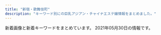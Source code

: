 ```yaml
---
title: "新宿・歌舞伎町"
description: "キーワード別にの巨乳アジアン・チャイナエステ嬢情報をまとめました。"
---
```


新着画像と新着キーワードをまとめています。
2021年05月30日の情報です。

<DmmAffiliateIns />
<KeywordTable
  shops={
    [
    {
        "img_links": [
            "http://fairy-girl.work/staff/kana.jpg",
            "http://fairy-girl.work/img/rina1.jpg",
            "http://fairy-girl.work/images/10.jpg",
            "http://fairy-girl.work/img/mari1.jpg",
            "http://fairy-girl.work/images/ac2.jpg",
            "http://fairy-girl.work/images/int1.jpg",
            "http://fairy-girl.work/images/7.jpg",
            "http://fairy-girl.work/images/sys3.jpg",
            "http://fairy-girl.work/staff/kiki.jpg",
            "http://fairy-girl.work/images/8.jpg",
            "http://fairy-girl.work/images/news.jpg",
            "http://fairy-girl.work/staff/yuyu.jpg",
            "http://fairy-girl.work/img/kiki2.jpg",
            "http://fairy-girl.work/img/rika1.jpg",
            "http://fairy-girl.work/images/sys4.jpg",
            "http://fairy-girl.work/images/staff_t.jpg",
            "http://fairy-girl.work/img/kana1.jpg",
            "http://fairy-girl.work/img/kiki1.jpg",
            "http://fairy-girl.work/images/sys5.jpg",
            "http://fairy-girl.work/img/hitomi1.jpg",
            "http://fairy-girl.work/staff/hitomi.jpg",
            "http://fairy-girl.work/images/int2.jpg",
            "http://fairy-girl.work/images/6.jpg",
            "http://fairy-girl.work/images/sys2.jpg",
            "http://fairy-girl.work/images/line.png",
            "http://fairy-girl.work/images/interior_t.jpg",
            "http://fairy-girl.work/staff/rara.jpg",
            "http://fairy-girl.work/img/yuyu1.jpg",
            "http://fairy-girl.work/images/1.jpg",
            "http://fairy-girl.work/img/eri2.jpg",
            "http://fairy-girl.work/images/2.jpg",
            "http://fairy-girl.work/img/yuki1.jpg",
            "http://fairy-girl.work/staff/eri.jpg",
            "http://fairy-girl.work/img/misa1.jpg",
            "http://fairy-girl.work/images/9.jpg",
            "http://fairy-girl.work/images/3.jpg",
            "http://fairy-girl.work/staff/misa.jpg",
            "http://fairy-girl.work/images/5.jpg",
            "http://fairy-girl.work/staff/mari.jpg",
            "http://fairy-girl.work/images/bana0404_4.png",
            "http://fairy-girl.work/images/11.jpg",
            "http://fairy-girl.work/images/12.jpg",
            "http://fairy-girl.work/images/mobile.jpg",
            "http://fairy-girl.work/staff/rika.jpg",
            "http://fairy-girl.work/images/tr.jpg",
            "http://fairy-girl.work/staff/rina.jpg",
            "http://fairy-girl.work/staff/yuki.jpg",
            "http://fairy-girl.work/img/eri1.jpg",
            "http://fairy-girl.work/images/ac1.jpg",
            "http://fairy-girl.work/img/rara1.jpg",
            "http://fairy-girl.work/images/sys1.jpg"
        ],
        "keywords": {},
        "name": "Fairy Girl",
        "station": "JR\u65b0\u5bbf\u99c5\u897f\u53e3",
        "url": "http://fairy-girl.work/"
    },
    {
        "img_links": [],
        "keywords": {},
        "url": "https://gokujo.iest.info/",
        "name": "\u65b0\u5bbf\u6975\u4e0a\u30e1\u30f3\u30ba\u30a8\u30b9\u30c6",
        "station": "JR\u65b0\u5bbf\u99c5"
    },
    {
        "img_links": [
            "http://www.yu-yu.work/images/mobile.jpg",
            "http://www.yu-yu.work/images/b1.jpg",
            "http://www.yu-yu.work/staff/yuina.jpg",
            "http://www.yu-yu.work/images/sys1.jpg",
            "http://www.yu-yu.work/img/naomi1.jpg",
            "http://www.yu-yu.work/images/head.jpg",
            "http://www.yu-yu.work/img/rin1.jpg",
            "http://www.yu-yu.work/img/haruka1.jpg",
            "http://www.yu-yu.work/images/ac1.jpg",
            "http://www.yu-yu.work/staff/nana.jpg",
            "http://www.yu-yu.work/staff/misaki.jpg",
            "http://www.yu-yu.work/img/misaki1.jpg",
            "http://www.yu-yu.work/images/line.png",
            "http://www.yu-yu.work/images/sys3.jpg",
            "http://www.yu-yu.work/images/4.jpg",
            "http://www.yu-yu.work/images/int2.png",
            "http://www.yu-yu.work/images/interior_t.jpg",
            "http://www.yu-yu.work/images/1.jpg",
            "http://www.yu-yu.work/images/staff_t.jpg",
            "http://www.yu-yu.work/staff/naomi.jpg",
            "http://www.yu-yu.work/images/2.jpg",
            "http://www.yu-yu.work/images/5.jpg",
            "http://www.yu-yu.work/images/3.jpg",
            "http://www.yu-yu.work/images/sys4.jpg",
            "http://www.yu-yu.work/images/int1.png",
            "http://www.yu-yu.work/images/sys2.jpg",
            "http://www.yu-yu.work/images/news.jpg",
            "http://www.yu-yu.work/staff/rin.jpg",
            "http://www.yu-yu.work/images/ac2.jpg",
            "http://www.yu-yu.work/images/6.jpg",
            "http://www.yu-yu.work/images/info.jpg",
            "http://www.yu-yu.work/staff/haruka.jpg",
            "http://www.yu-yu.work/images/b2.jpg",
            "http://www.yu-yu.work/img/nana1.jpg",
            "http://www.yu-yu.work/img/yuina1.jpg"
        ],
        "station": "\u897f\u6b66\u65b0\u5bbf\u99c5\u5317\u53e3",
        "keywords": {},
        "url": "http://www.yu-yu.work/",
        "name": "\u7652 \u3086\u3046"
    },
    {
        "keywords": {
            "E": 8,
            "C": 8,
            "87": 8,
            "85": 4,
            "86": 4
        },
        "station": "\u65b0\u5bbf\u4e09\u4e01\u76ee\u99c5E1\u51fa\u53e3",
        "name": "\u697d\u697d-\u30e9\u30af\u30e9\u30af-",
        "url": "http://sakura-relax.net/",
        "img_links": [
            "http://sakura-relax.net/images/cg04.jpg",
            "http://sakura-relax.net/images/qrc.png",
            "http://sakura-relax.net/images/cg03.jpg",
            "http://sakura-relax.net/link/menlog.jpg",
            "http://sakura-relax.net/images/top-img02.png",
            "http://sakura-relax.net/images/tel.png",
            "http://sakura-relax.net/images/kan.jpg",
            "http://sakura-relax.net/images/cg07.jpg",
            "http://sakura-relax.net/images/cg06.jpg",
            "http://sakura-relax.net/images/top-img01.png"
        ]
    },
    {
        "station": "JR\u65b0\u5bbf\u99c5\u6771\u53e3",
        "keywords": {},
        "url": "http://www.yuuka.info/",
        "img_links": [
            "http://www.yuuka.info/images/sys.jpg",
            "http://www.yuuka.info/images/2.jpg",
            "http://www.yuuka.info/images/news.jpg",
            "http://www.yuuka.info/img/momo1.jpg",
            "http://www.yuuka.info/images/interior_t.jpg",
            "http://www.yuuka.info/images/3.jpg",
            "http://www.yuuka.info/images/rec1.jpg",
            "http://www.yuuka.info/images/1.jpg",
            "http://www.yuuka.info/img/rina1.jpg",
            "http://www.yuuka.info/images/tel.jpg",
            "http://www.yuuka.info/images/ta.jpg",
            "http://www.yuuka.info/images/int1.jpg",
            "http://www.yuuka.info/img/sayaka1.jpg",
            "http://www.yuuka.info/images/int2.jpg",
            "http://www.yuuka.info/images/staff_t.jpg",
            "http://www.yuuka.info/images/mobile.jpg",
            "http://www.yuuka.info/images/rec2.jpg",
            "http://www.yuuka.info/images/up.png",
            "http://www.yuuka.info/images/head.jpg",
            "http://www.yuuka.info/images/4.jpg",
            "http://www.yuuka.info/img/miyu1.jpg"
        ],
        "name": "\u7652\u83ef \u3086\u3046\u304b"
    },
    {
        "name": "\u5143\u6c17\u30e2\u30ea\u30e2\u30ea",
        "url": "http://genkimorimori.este88.com/",
        "img_links": [
            "http://genkimorimori.este88.com/img/kaori1.jpg",
            "http://genkimorimori.este88.com/images/momo1.jpg",
            "http://genkimorimori.este88.com/img/momo1.jpg",
            "http://genkimorimori.este88.com/images/r04.jpg",
            "http://genkimorimori.este88.com/img/kixyoko1.jpg",
            "http://genkimorimori.este88.com/img/koyuki1.jpg",
            "http://genkimorimori.este88.com/gals/sayuri1.jpg",
            "http://genkimorimori.este88.com/images/koyuki1.jpg",
            "http://genkimorimori.este88.com/gals/risa1.jpg",
            "http://genkimorimori.este88.com/gals/nnana1.jpg",
            "http://genkimorimori.este88.com/images/r02.jpg",
            "http://genkimorimori.este88.com/images/kixyoko1.jpg",
            "http://genkimorimori.este88.com/gals/koko1.jpg",
            "http://genkimorimori.este88.com/images/kaori1.jpg",
            "http://genkimorimori.este88.com/img/mika1.jpg",
            "http://genkimorimori.este88.com/images/mika1.jpg",
            "http://genkimorimori.este88.com/images/r01.jpg",
            "http://genkimorimori.este88.com/images/ph1.jpg"
        ],
        "keywords": {},
        "station": "\u897f\u6b66\u65b0\u5bbf\u99c5\u5317\u53e3"
    },
    {
        "img_links": [
            "http://www.night.ne.jp/tokyo/gyoen/img/index_view.jpg",
            "http://www.night.ne.jp/nightnet/img/7.jpg",
            "http://www.night.ne.jp/tokyo/gyoen/img/qr_code.jpg",
            "http://www.night.ne.jp/nightnet/img/5.jpg",
            "http://www.night.ne.jp/nightnet/img/9.jpg",
            "http://www.night.ne.jp/_format/W/img/whats_view.jpg",
            "http://www.night.ne.jp/tokyo/gyoen/img/view_3.jpg",
            "http://www.night.ne.jp/_format/W/img/whats_skill.jpg",
            "http://www.night.ne.jp/tokyo/gyoen/img/index_top.jpg",
            "http://www.night.ne.jp/tokyo/gyoen/img/view_2.jpg",
            "http://www.night.ne.jp/tokyo/gyoen/img/skill_1.jpg",
            "http://www.night.ne.jp/nightnet/img/4.jpg",
            "http://www.night.ne.jp/nightnet/img/3.jpg",
            "http://www.night.ne.jp/nightnet/img/15.jpg",
            "http://www.night.ne.jp/nightnet/img/12a.jpg",
            "http://www.night.ne.jp/nightnet/img/17.jpg",
            "http://www.night.ne.jp/tokyo/gyoen/img/view_1.jpg",
            "http://www.night.ne.jp/tokyo/gyoen/img/skill_2.jpg",
            "http://www.night.ne.jp/nightnet/img/14.jpg",
            "http://www.night.ne.jp/nightnet/img/16.jpg",
            "http://www.night.ne.jp/_format/W/img/index_enter_1.jpg",
            "http://www.night.ne.jp/tokyo/gyoen/img/index_skill.jpg",
            "http://www.night.ne.jp/tokyo/gyoen/img/skill_3.jpg",
            "http://www.night.ne.jp/nightnet/img/11.jpg",
            "http://www.night.ne.jp/nightnet/img/13.jpg",
            "http://www.night.ne.jp/tokyo/gyoen/img/view_4.jpg",
            "http://www.night.ne.jp/tokyo/gyoen/img/index.jpg",
            "http://www.night.ne.jp/nightnet/img/2.jpg",
            "http://www.night.ne.jp/nightnet/img/10.jpg",
            "http://www.night.ne.jp/_format/W/img/whats_news.jpg",
            "http://www.night.ne.jp/nightnet/img/8.jpg",
            "http://www.night.ne.jp/nightnet/img/1.jpg",
            "http://www.night.ne.jp/nightnet/img/6.jpg"
        ],
        "station": "\u65b0\u5bbf\u5fa1\u82d1\u524d\u99c53\u756a\u51fa\u53e3",
        "keywords": {},
        "url": "http://www.night.ne.jp/tokyo/gyoen/",
        "name": "\u5fa1\u82d1 -\u304e\u3087\u3048\u3093-"
    },
    {
        "name": "\u30d4\u30e5\u30a2\u30ea\u30be\u30fc\u30c8II",
        "url": "http://pure-resort.tyo.cm/",
        "station": "JR\u65b0\u5bbf\u99c5\u6771\u53e3",
        "keywords": {},
        "img_links": []
    },
    {
        "keywords": {
            "85": 14,
            "87": 14,
            "D": 28,
            "E": 14,
            "86": 14
        },
        "station": "JR\u65b0\u5bbf\u99c5\u897f\u53e3",
        "url": "http://yurali.oks.bz/",
        "name": "\u6c17\u697d",
        "img_links": [
            "http://yurali.oks.bz/images/mobile.jpg",
            "http://yurali.oks.bz/images/s_new.png",
            "http://yurali.oks.bz/photos/sites/48/2020/09/2020090809340917.jpg",
            "http://yurali.oks.bz/images/s4.jpg",
            "http://yurali.oks.bz/images/s1.jpg",
            "http://yurali.oks.bz/photos/sites/48/2020/09/2020090809341490.jpg",
            "http://yurali.oks.bz/images/room4.jpg",
            "http://yurali.oks.bz/images/s3.jpg",
            "http://yurali.oks.bz/photos/sites/48/2021/03/2021033110254887.jpg",
            "http://yurali.oks.bz/images/acc3.jpg",
            "http://yurali.oks.bz/photos/sites/48/2021/03/2021033110254811.jpg",
            "http://yurali.oks.bz/images/content.jpg",
            "http://yurali.oks.bz/images/room1.jpg",
            "http://yurali.oks.bz/photos/sites/48/2020/06/2020063002493351.jpg",
            "http://yurali.oks.bz/images/acc1.jpg",
            "http://yurali.oks.bz/images/acc4.jpg",
            "http://yurali.oks.bz/photos/sites/48/2020/09/2020090809341126.jpg",
            "http://yurali.oks.bz/images/line.jpg",
            "http://yurali.oks.bz/images/room3.jpg",
            "http://yurali.oks.bz/images/top.jpg",
            "http://yurali.oks.bz/images/room2.jpg",
            "http://yurali.oks.bz/images/right.jpg",
            "http://yurali.oks.bz/images/kanban.jpg",
            "http://yurali.oks.bz/images/s2.jpg",
            "http://yurali.oks.bz/images/acc2.jpg"
        ]
    },
    {
        "keywords": {},
        "url": "http://relaxia.work/",
        "name": "\u30ea\u30e9\u30af\u30b7\u30a2\u30fc",
        "station": "JR\u65b0\u5bbf\u99c5\u6771\u53e3",
        "img_links": [
            "http://relaxia.work/images/side_tel.jpg",
            "http://relaxia.work/images/link_nav02.jpg",
            "http://relaxia.work/img/haru1.jpg",
            "http://relaxia.work/images/ico01.png",
            "http://relaxia.work/img/sizuka1.jpg",
            "http://relaxia.work/images/link_nav01.jpg",
            "http://relaxia.work/images/link_nav04.jpg",
            "http://relaxia.work/img/yuki1.jpg",
            "http://relaxia.work/images/link_nav03.jpg",
            "http://relaxia.work/images/side_mobile.jpg",
            "http://relaxia.work/images/link_nav05.jpg",
            "http://relaxia.work/images/note.jpg",
            "http://relaxia.work/images/info2.jpg",
            "http://relaxia.work/images/info1.jpg",
            "http://relaxia.work/images/side_link.jpg",
            "http://relaxia.work/images/link_nav06.jpg",
            "http://relaxia.work/images/top.png",
            "http://relaxia.work/images/sp_top.jpg",
            "http://relaxia.work/images/info3.jpg",
            "http://relaxia.work/images/top_slider01.jpg"
        ]
    },
    {
        "url": "http://hi-msg.com/koyuki/",
        "keywords": {
            "C": 8
        },
        "img_links": [
            "http://hi-msg.com/koyuki/img/p-2.jpg",
            "http://hi-msg.com/koyuki/img/english-t4.png",
            "http://hi-msg.com/koyuki/img/tit.png",
            "http://hi-msg.com/koyuki/img/card-english.png",
            "http://hi-msg.com/koyuki/img/english-t6.png",
            "http://hi-msg.com/koyuki/img/p-6.jpg",
            "http://hi-msg.com/koyuki/img/p-4.jpg",
            "http://hi-msg.com/koyuki/img/p-6-1.jpg",
            "http://hi-msg.com/koyuki/img/p-1.jpg",
            "http://hi-msg.com/koyuki/img/p-7-1.jpg",
            "http://hi-msg.com/koyuki/img/p-0.jpg",
            "http://hi-msg.com/koyuki/img/p-4-1.jpg",
            "http://hi-msg.com/koyuki/img/p-10.jpg",
            "http://hi-msg.com/koyuki/img/p-3.jpg",
            "http://hi-msg.com/koyuki/img/p-8-1.jpg",
            "http://hi-msg.com/koyuki/img/t-3.png",
            "http://hi-msg.com/koyuki/img/t-2.png",
            "http://hi-msg.com/koyuki/img/re.png",
            "http://hi-msg.com/koyuki/img/kanban4.jpg",
            "http://hi-msg.com/koyuki/img/english-t5.png",
            "http://hi-msg.com/koyuki/img/p-2-1.jpg",
            "http://hi-msg.com/koyuki/img/p-9.jpg",
            "http://hi-msg.com/koyuki/img/english-t3.png",
            "http://hi-msg.com/koyuki/img/english-t2.png",
            "http://hi-msg.com/koyuki/img/t-1.png",
            "http://hi-msg.com/koyuki/img/card.png",
            "http://hi-msg.com/koyuki/img/p-8.jpg",
            "http://hi-msg.com/koyuki/img/p-7.jpg",
            "http://hi-msg.com/koyuki/img/p-11.jpg",
            "http://hi-msg.com/koyuki/img/english-t1.png",
            "http://hi-msg.com/koyuki/img/head.png",
            "http://hi-msg.com/koyuki/img/botton.png",
            "http://hi-msg.com/koyuki/img/p-3-1.jpg",
            "http://hi-msg.com/koyuki/img/p-5.jpg",
            "http://hi-msg.com/koyuki/img/tel.png",
            "http://hi-msg.com/koyuki/img/newstback.png",
            "http://hi-msg.com/koyuki/img/kanban4s.jpg"
        ],
        "station": "JR\u65b0\u5bbf\u99c5\u6771\u53e3",
        "name": "KOYUKI"
    },
    {
        "name": "\u30b8\u30e5\u30ea\u30a2\u30f3",
        "station": "JR\u65b0\u5bbf\u99c5\u6771\u5357\u53e3",
        "keywords": {
            "86": 10,
            "84": 5,
            "95": 5,
            "F": 5,
            "D": 10
        },
        "url": "https://mens-esthe.xyz/",
        "img_links": [
            "https://mens-esthe.xyz/footer/footer-line.png",
            "https://mens-esthe.xyz/staff/kana-l1.jpg",
            "https://mens-esthe.xyz/staff/yuuka-l2.jpg",
            "https://mens-esthe.xyz/images/esthe4.jpg",
            "https://mens-esthe.xyz/staff/kana-s2.jpg",
            "https://inage-mensesthe.com/icon/twitter.png",
            "https://mens-esthe.xyz/staff/yuuka-s1.jpg",
            "https://mens-esthe.xyz/staff/moe-s1.jpg",
            "https://mens-esthe.xyz/icon/twitter.png",
            "https://mens-esthe.xyz/room/room-l1.jpg",
            "https://mens-esthe.xyz/staff/kana-l2.jpg",
            "https://mens-esthe.xyz/footer/footer-tel.png",
            "https://mens-esthe.xyz/staff/moe-l1.jpg",
            "https://mens-esthe.xyz/staff/eri-s2.jpg",
            "https://mens-esthe.xyz/images/header3.png",
            "https://mens-esthe.xyz/staff/eri-l2.jpg",
            "https://mens-esthe.xyz/staff/kana-s1.jpg",
            "https://mens-esthe.xyz/room/room-l3.jpg",
            "https://mens-esthe.xyz/room/room-l6.jpg",
            "https://inage-mensesthe.com/icon/line.png",
            "https://mens-esthe.xyz/room/room-l4.jpg",
            "https://mens-esthe.xyz/images/main1.jpg",
            "https://mens-esthe.xyz/footer/footer-staff.png",
            "https://mens-esthe.xyz/staff/yuuka-l1.jpg",
            "https://mens-esthe.xyz/images/qrcode.png",
            "https://inage-mensesthe.com/link/relaku_salon.jpg",
            "https://mens-esthe.xyz/staff/yuuka-s2.jpg",
            "https://mens-esthe.xyz/staff/eri-s1.jpg",
            "https://mens-esthe.xyz/images/esthe2.jpg",
            "https://mens-esthe.xyz/icon/yelp.png",
            "https://mens-esthe.xyz/images/esthe1.jpg",
            "https://mens-esthe.xyz/images/main-sp.jpg",
            "https://mens-esthe.xyz/images/esthe3.jpg",
            "https://mens-esthe.xyz/icon/line.png",
            "https://mens-esthe.xyz/images/clear.png",
            "https://mens-esthe.xyz/room/room-l5.jpg",
            "https://mens-esthe.xyz/room/room-l8.jpg",
            "https://inage-mensesthe.com/icon/yelp.png",
            "https://mens-esthe.xyz/room/room-l7.jpg",
            "https://inage-mensesthe.com/icon/facebook.png",
            "https://mens-esthe.xyz/staff/eri-l1.jpg",
            "https://mens-esthe.xyz/icon/facebook.png",
            "https://mens-esthe.xyz/room/room-l2.jpg"
        ]
    },
    {
        "keywords": {
            "C": 8
        },
        "name": "RELAIR \uff5e\u30ea\u30ec\u30a2\uff5e",
        "url": "http://in-esthe.com/relair/",
        "station": "\u65b0\u5bbf\u897f\u53e3\u99c5D5\u51fa\u53e3",
        "img_links": [
            "http://in-esthe.com/relair/img/p-1-1.jpg",
            "http://in-esthe.com/relair/img/card-english.png",
            "http://in-esthe.com/relair/img/english-t5.png",
            "http://in-esthe.com/relair/img/re.png",
            "http://in-esthe.com/relair/img/english-t6.png",
            "http://in-esthe.com/relair/img/s-1.jpg",
            "http://in-esthe.com/relair/img/botton.png",
            "http://in-esthe.com/relair/img/t-1.png",
            "http://in-esthe.com/relair/img/p-0.jpg",
            "http://in-esthe.com/relair/img/kanban4.jpg",
            "http://in-esthe.com/relair/img/p-1.jpg",
            "http://in-esthe.com/relair/img/fla.png",
            "http://in-esthe.com/relair/img/p-9.jpg",
            "http://in-esthe.com/relair/img/t-2.png",
            "http://in-esthe.com/relair/img/fla2.png",
            "http://in-esthe.com/relair/img/english-t2.png",
            "http://in-esthe.com/relair/img/english-t1.png",
            "http://in-esthe.com/relair/img/fla1.png",
            "http://in-esthe.com/relair/img/english-t3.png",
            "http://in-esthe.com/relair/img/p-7.jpg",
            "http://in-esthe.com/relair/img/p-8.jpg",
            "http://in-esthe.com/relair/img/p-2.jpg",
            "http://in-esthe.com/relair/img/newstback.png",
            "http://in-esthe.com/relair/img/twitter.png",
            "http://in-esthe.com/relair/img/p-3.jpg",
            "http://in-esthe.com/relair/img/tel.png",
            "http://in-esthe.com/relair/img/english-t4.png",
            "http://in-esthe.com/relair/img/head.png",
            "http://in-esthe.com/relair/img/p-3-1.jpg",
            "http://in-esthe.com/relair/img/t-3.png"
        ]
    },
    {
        "name": "\u7652\u3057\u306e\u5bbf",
        "img_links": [
            "http://aes-aroma.com/pic/head.png",
            "http://aes-aroma.com/img/ttl_pickup.png",
            "http://aes-aroma.com/staff/yoko/01.jpg",
            "http://aes-aroma.com/img/ttl_mobile.png",
            "http://aes-aroma.com/img/ttl_rec.png",
            "http://aes-aroma.com/i/files/homeimg.jpg",
            "http://aes-aroma.com/staff/megumi/01.jpg",
            "http://aes-aroma.com/staff/yoko/02.jpg",
            "http://aes-aroma.com/staff/ai/01.jpg",
            "http://aes-aroma.com/staff/yuri/01.jpg",
            "http://aes-aroma.com/img/ttl_staff.png",
            "http://aes-aroma.com/staff/mimi/01.jpg",
            "http://aes-aroma.com/img/ttl_tnew.png",
            "http://aes-aroma.com/staff/koko/01.jpg",
            "http://aes-aroma.com/staff/miki/01.jpg",
            "http://aes-aroma.com/staff/nana/01.jpg",
            "http://aes-aroma.com/staff/kaori/01.jpg"
        ],
        "keywords": {
            "C": 18
        },
        "station": "JR\u65b0\u5bbf\u99c5\u5357\u53e3",
        "url": "http://aes-aroma.com/"
    },
    {
        "img_links": [
            "http://aroma-massage.red/images/cg4.jpg",
            "http://aroma-massage.red/images/sysl.jpg",
            "http://aroma-massage.red/images/sta3.jpg",
            "http://aroma-massage.red/images/acb.jpg",
            "http://aroma-massage.red/images/cg2.jpg",
            "http://aroma-massage.red/images/qr.jpg",
            "http://aroma-massage.red/images/int.jpg",
            "http://aroma-massage.red/images/sta6.jpg",
            "http://aroma-massage.red/images/cg6.jpg",
            "http://aroma-massage.red/images/tm.png",
            "http://aroma-massage.red/images/stal.jpg",
            "http://aroma-massage.red/images/card.jpg",
            "http://aroma-massage.red/images/sta4.jpg",
            "http://aroma-massage.red/images/kan.jpg",
            "http://aroma-massage.red/images/cg1.jpg",
            "http://aroma-massage.red/images/sta5.jpg",
            "http://aroma-massage.red/images/fbb.jpg",
            "http://aroma-massage.red/images/sta2.jpg",
            "http://aroma-massage.red/images/toph.png",
            "http://aroma-massage.red/images/creditcard.jpg",
            "http://aroma-massage.red/images/sta1.jpg",
            "http://aroma-massage.red/images/option.jpg",
            "http://aroma-massage.red/images/cg3.jpg",
            "http://aroma-massage.red/images/nft.jpg",
            "http://aroma-massage.red/images/cg5.jpg",
            "http://aroma-massage.red/images/fbt.jpg"
        ],
        "station": "JR\u65b0\u5bbf\u99c5\u6771\u53e3",
        "name": "\u30c6\u30bb\u30e9-Tethera-",
        "keywords": {
            "E": 5,
            "D": 25
        },
        "url": "http://aroma-massage.red/"
    },
    {
        "img_links": [
            "https://shinjuku-mensesthe.com/staff/kana-s1.jpg",
            "https://shinjuku-mensesthe.com/images/top2.jpg",
            "https://shinjuku-mensesthe.com/massage/2020/08/16/riri-s1.jpg",
            "https://shinjuku-mensesthe.com/room/room-l3.jpg",
            "https://shinjuku-mensesthe.com/button/home.png",
            "https://shinjuku-mensesthe.com/images/top3.jpg",
            "https://shinjuku-mensesthe.com/menu/blog.png",
            "https://scdn.line-apps.com/n/line_add_friends/btn/ja.png",
            "https://shinjuku-mensesthe.com/staff/hana-l1.jpg",
            "https://shinjuku-mensesthe.com/staff/hikaru-l1.jpg",
            "https://shinjuku-mensesthe.com/images/qrcode.png",
            "https://shinjuku-mensesthe.com/images/flower.png",
            "https://shinjuku-mensesthe.com/icon/facebook.png",
            "https://shinjuku-mensesthe.com/icon/twitter.png",
            "https://shinjuku-mensesthe.com/room/room-l4.jpg",
            "https://shinjuku-mensesthe.com/menu/staff.png",
            "https://shinjuku-mensesthe.com/images/footer-l.png",
            "https://shinjuku-mensesthe.com/images/clear.png",
            "https://shinjuku-mensesthe.com/massage/2021/03/27/blog.jpg",
            "https://shinjuku-mensesthe.com/massage/2020/07/31/covit19.jpg",
            "https://shinjuku-mensesthe.com/menu/home.png",
            "https://shinjuku-mensesthe.com/icon/line.png",
            "https://shinjuku-mensesthe.com/menu/info.png",
            "https://shinjuku-mensesthe.com/staff/arisa-s1.jpg",
            "https://shinjuku-mensesthe.com/icon/yelp.png",
            "https://shinjuku-mensesthe.com/staff/yuki-s1.jpg",
            "https://shinjuku-mensesthe.com/room/room-l2.jpg",
            "https://shinjuku-mensesthe.com/staff/hikaru-s1.jpg",
            "https://shinjuku-mensesthe.com/staff/hana-s1.jpg",
            "https://shinjuku-mensesthe.com/link/mens-esthe.png",
            "https://shinjuku-mensesthe.com/images/header3.png",
            "https://shinjuku-mensesthe.com/button/staff.png",
            "https://shinjuku-mensesthe.com/staff/shiori-s1.jpg",
            "https://shinjuku-mensesthe.com/button/blog.png",
            "https://shinjuku-mensesthe.com/images/camp.png",
            "https://shinjuku-mensesthe.com/room/room-l1.jpg",
            "https://shinjuku-mensesthe.com/images/footer-r.png",
            "https://shinjuku-mensesthe.com/massage/2020/10/21/risa-s1.jpg",
            "https://shinjuku-mensesthe.com/massage/2020/09/14/hana-s1.jpg",
            "https://shinjuku-mensesthe.com/staff/yuki-l1.jpg",
            "https://shinjuku-mensesthe.com/images/main-sp.jpg",
            "https://shinjuku-mensesthe.com/staff/seira-s1.jpg",
            "https://shinjuku-mensesthe.com/massage/2020/10/05/yuki-s1.jpg",
            "https://shinjuku-mensesthe.com/images/main-small.jpg",
            "https://shinjuku-mensesthe.com/staff/seira-l1.jpg",
            "https://shinjuku-mensesthe.com/images/main-top.jpg",
            "https://shinjuku-mensesthe.com/staff/arisa-l1.jpg",
            "https://shinjuku-mensesthe.com/staff/kana-l1.jpg",
            "https://shinjuku-mensesthe.com/images/top1.jpg"
        ],
        "keywords": {
            "F": 1
        },
        "name": "\u5915\u9727 \u3086\u3046\u304e\u308a",
        "url": "https://shinjuku-mensesthe.com/",
        "station": "JR\u65b0\u5bbf\u99c5\u6771\u53e3"
    },
    {
        "keywords": {
            "C": 2
        },
        "img_links": [
            "http://crystal-est.net/uploads/crystal/images/no-photo.jpg",
            "http://crystal-est.net/uploads/crystal/2017/03/btn_top_01.png",
            "http://crystal-est.net/uploads/crystal/2017/03/bnr_side_052.png",
            "http://crystal-est.net/uploads/crystal/2017/03/subvisual_link.png",
            "http://crystal-est.net/uploads/crystal/2017/03/subvisual_qa.png",
            "http://crystal-est.net/uploads/crystal/2017/03/subvisual_contact.png",
            "http://crystal-est.net/uploads/crystal/images/xing.png",
            "http://crystal-est.net/uploads/crystal/2017/02/ameba.jpg",
            "http://crystal-est.net/uploads/crystal/2017/03/subvisual_enquete1.png",
            "http://crystal-est.net/uploads/crystal/2017/04/line2.png",
            "http://crystal-est.net/uploads/crystal/2017/03/bnr_side_credit1.png",
            "http://crystal-est.net/uploads/crystal/images/icon_flower.png",
            "http://crystal-est.net/uploads/crystal/images/subvisual_staff.png",
            "http://crystal-est.net/uploads/crystal/2017/03/subvisual_info.png",
            "http://ruby-es.com/uploads/rubyes/2017/02/img_info_06.png",
            "http://crystal-est.net/uploads/crystal/2017/04/leftmovie.png",
            "http://ruby-es.com/uploads/rubyes/2017/02/img_info_04.png",
            "http://ruby-es.com/uploads/rubyes/2017/02/img_info_05.png",
            "http://crystal-est.net/uploads/crystal/2018/07/wechatimg30.jpeg",
            "http://crystal-est.net/uploads/crystal/2018/05/mayu1.jpeg",
            "http://crystal-est.net/uploads/crystal/2020/11/tel.jpg",
            "http://crystal-est.net/uploads/crystal/2018/07/wechatimg26.jpeg",
            "http://crystal-est.net/uploads/crystal/2018/07/wechatimg125.jpeg",
            "http://crystal-est.net/uploads/crystal/2017/03/bnr_side_042.png",
            "http://crystal-est.net/uploads/crystal/2020/12/img_6902.jpg",
            "http://crystal-est.net/uploads/crystal/2017/03/subvisual_magazine1.png",
            "http://ruby-es.com/uploads/rubyes/2017/02/img_info_03.png",
            "http://crystal-est.net/uploads/crystal/2017/02/wifi.jpg",
            "http://crystal-est.net/uploads/crystal/2020/12/img_6830.jpg",
            "http://crystal-est.net/uploads/crystal/2017/04/web.png",
            "http://crystal-est.net/uploads/crystal/2018/08/wechatimg49.jpeg",
            "http://crystal-est.net/uploads/crystal/2017/04/bnr_side_01.png",
            "http://crystal-est.net/uploads/crystal/2017/03/bnr_side_032.png",
            "http://crystal-est.net/uploads/crystal/2017/03/icon_flower.png",
            "http://ruby-es.com/uploads/rubyes/2017/02/img_info_01.png",
            "http://crystal-est.net/uploads/crystal/images/p01.png",
            "http://crystal-est.net/uploads/crystal/2017/03/treatment2.png",
            "http://crystal-est.net/uploads/crystal/2017/03/ruby6.png",
            "http://crystal-est.net/uploads/crystal/2018/08/wechatimg51.jpeg",
            "http://crystal-est.net/uploads/crystal/2017/03/btn_top_02.png",
            "http://crystal-est.net/uploads/crystal/2018/05/webwxgetmsgimg.jpeg",
            "http://crystal-est.net/uploads/crystal/2017/03/btn_top_03.png",
            "http://crystal-est.net/uploads/crystal/2018/07/wechatimg31.jpeg",
            "http://crystal-est.net/uploads/crystal/2017/03/subvisual_reserve.png",
            "http://ruby-es.com/uploads/rubyes/2017/02/img_info_02.png"
        ],
        "url": "http://crystal-est.net/",
        "name": "\u30af\u30ea\u30b9\u30bf\u30eb",
        "station": "JR\u65b0\u5bbf\u99c5\u6771\u53e3"
    },
    {
        "keywords": {
            "D": 3,
            "86": 2
        },
        "url": "http://ciretva.xyz/",
        "station": "\u897f\u6b66\u65b0\u5bbf\u99c5\u5317\u53e3",
        "name": "\u4f73\u7e01 \uff5e\u304b\u3048\u3093\uff5e",
        "img_links": [
            "http://ciretva.xyz/picture/pick.jpg",
            "http://ciretva.xyz/picture/top.jpg",
            "http://ciretva.xyz/picture/face.jpg",
            "http://ciretva.xyz/picture/s_staff.png",
            "http://ciretva.xyz/uploads/201021/1-201021155T02L.jpg",
            "http://ciretva.xyz/uploads/210329/1-2103291H0421R.jpg",
            "http://ciretva.xyz/uploads/201021/1-201021155925315.jpg",
            "http://ciretva.xyz/uploads/210329/1-2103291H049191.jpg",
            "http://ciretva.xyz/uploads/201021/1-201021155T9631.jpg",
            "http://ciretva.xyz/uploads/201021/1-201021155932238.jpg",
            "http://ciretva.xyz/picture/room4.jpg",
            "http://ciretva.xyz/picture/face_bj1.png",
            "http://ciretva.xyz/picture/room3.jpg",
            "http://ciretva.xyz/picture/room1.jpg",
            "http://ciretva.xyz/picture/news.jpg",
            "http://ciretva.xyz/picture/room2.jpg"
        ]
    },
    {
        "name": "CLEAR-\u30af\u30ea\u30a2-",
        "keywords": {
            "88": 4,
            "C": 2,
            "F": 1,
            "D": 8,
            "89": 1,
            "86": 3,
            "90": 1,
            "87": 2
        },
        "url": "http://clear-es.net/",
        "img_links": [
            "http://clear-es.net/yamituki-n/uploads/images/rika55ss.jpg",
            "http://clear-es.net/uploads/0141717ce8be90c90f41c0c8eb5c92fe.jpg",
            "http://clear-es.net/images/girls_13.jpg",
            "http://clear-es.net/yamituki-n/uploads/images/juri01s.jpg",
            "http://clear-es.net/images/index_18.jpg",
            "http://clear-es.net/images/index_25.jpg",
            "http://clear-es.net/uploads/09bdd5637edec4bfa3d47a7e9874640b.jpg",
            "http://clear-es.net/images/index_06.jpg",
            "http://clear-es.net/images/koko_1.jpg",
            "http://clear-es.net/uploads/f73e8f67358edf8e94cf35d345a7af08.jpg",
            "http://clear-es.net/images/index_05.jpg",
            "http://clear-es.net/uploads/10299154955d10c3b815a5638a35a934.jpg",
            "http://clear-es.net/images/index_12.jpg",
            "http://clear-es.net/yamituki-n/uploads/images/satomi2.jpg",
            "http://clear-es.net/images/index_17.jpg",
            "http://clear-es.net/yamituki-n/uploads/images/rena02.jpg",
            "http://clear-es.net/images/index_10.jpg",
            "http://clear-es.net/images/index_15.jpg",
            "http://clear-es.net/uploads/c1f6d0346f5cb109ac62c21a58c7deff.jpg",
            "http://clear-es.net/yamituki-n/uploads/images/rena01.jpg",
            "http://clear-es.net/yamituki-n/uploads/images/yui01.jpg",
            "http://clear-es.net/uploads/cec0ed392fe00d8e3ff867c0625809e6.jpg",
            "http://clear-es.net/images/index_21.jpg",
            "http://clear-es.net/images/index_09.jpg",
            "http://clear-es.net/images/index_28_01.jpg",
            "http://clear-es.net/images/girls_03.jpg",
            "http://clear-es.net/images/index_08.jpg",
            "http://clear-es.net/images/service_11.jpg",
            "http://clear-es.net/images/index_04.jpg",
            "http://clear-es.net/images/index_03.jpg",
            "http://clear-es.net/images/index_13.jpg",
            "http://clear-es.net/images/index_11.jpg",
            "http://clear-es.net/images/index_24.jpg",
            "http://clear-es.net/images/index_26.jpg",
            "http://clear-es.net/yamituki-n/uploads/images/emi3.jpg",
            "http://clear-es.net/images/index_02.jpg",
            "http://clear-es.net/images/index_01.jpg",
            "http://clear-es.net/uploads/2aa97908694153fb149943f0b8445352.jpg",
            "http://clear-es.net/yamituki-n/uploads/images/satomi21.jpg",
            "http://clear-es.net/uploads/97eb17743f96fd7f0551aab0bedd5e6f.jpg",
            "http://clear-es.net/yamituki-n/uploads/images/mika03s.jpg",
            "http://clear-es.net/uploads/f426bd85a8f6a9eac87e55b2d44c4bd5.jpg",
            "http://clear-es.net/images/index_14.jpg",
            "http://clear-es.net/images/gallery_11.jpg",
            "http://clear-es.net/uploads/22c8968348a9acc2dfc9ab0aecb09c27.jpg",
            "http://clear-es.net/images/index_28.jpg",
            "http://clear-es.net/images/index_07.jpg",
            "http://clear-es.net/uploads/c8a6186524d872100cc89c100d1f3728.jpg",
            "http://clear-es.net/my_work/images/pic1.png",
            "http://clear-es.net/uploads/a62d7f24a5b9a4fd5aeef678eb24ef4b.jpg",
            "http://clear-es.net/images/girls_11.jpg",
            "http://clear-es.net/images/index_20.jpg",
            "http://clear-es.net/images/index_19.jpg",
            "http://clear-es.net/yamituki-n/uploads/images/mmexport1576417470781.jpg",
            "http://clear-es.net/images/index_23.jpg",
            "http://clear-es.net/images/index_27.jpg"
        ],
        "station": "\u897f\u6b66\u65b0\u5bbf\u99c5\u5317\u53e3"
    },
    {
        "name": "sweet-\u30b9\u30a6\u30a3\u30fc\u30c8-",
        "keywords": {
            "87": 2,
            "E": 8,
            "D": 4,
            "86": 14
        },
        "url": "http://sweety-est.tokyo/",
        "img_links": [
            "http://sweety-est.tokyo/images/a8.jpg",
            "http://sweety-est.tokyo/images/cg04.jpg",
            "http://sweety-est.tokyo/images/tit-sub4.jpg",
            "http://sweety-est.tokyo/images/cg05.jpg",
            "http://sweety-est.tokyo/images/r3.jpg",
            "http://sweety-est.tokyo/images/b-online.png",
            "http://sweety-est.tokyo/images/sys.jpg",
            "http://sweety-est.tokyo/images/cg07.jpg",
            "http://sweety-est.tokyo/images/tit-sub2.jpg",
            "http://sweety-est.tokyo/images/r2.jpg",
            "http://sweety-est.tokyo/images/m2.jpg",
            "http://sweety-est.tokyo/images/tit-sub3.jpg",
            "http://sweety-est.tokyo/images/cg011.jpg",
            "http://sweety-est.tokyo/images/m4.jpg",
            "http://sweety-est.tokyo/images/a4.jpg",
            "http://sweety-est.tokyo/images/a5.jpg",
            "http://sweety-est.tokyo/images/kan.jpg",
            "http://sweety-est.tokyo/images/cg06.jpg",
            "http://sweety-est.tokyo/images/a7.jpg",
            "http://sweety-est.tokyo/images/pp.jpg",
            "http://sweety-est.tokyo/images/cg03.jpg",
            "http://sweety-est.tokyo/images/cg02.jpg",
            "http://sweety-est.tokyo/images/a2.jpg",
            "http://sweety-est.tokyo/images/qr.jpg",
            "http://sweety-est.tokyo/images/m3.jpg",
            "http://sweety-est.tokyo/images/a1.jpg",
            "http://sweety-est.tokyo/link/menlog.jpg",
            "http://sweety-est.tokyo/images/a3.jpg",
            "http://sweety-est.tokyo/images/r5.jpg",
            "http://sweety-est.tokyo/images/slider-img002.jpg",
            "http://sweety-est.tokyo/images/slider-img003.jpg",
            "http://sweety-est.tokyo/images/kan1.jpg",
            "http://sweety-est.tokyo/images/m1.jpg",
            "http://sweety-est.tokyo/images/tit-sub5.jpg",
            "http://sweety-est.tokyo/images/cg01.jpg",
            "http://sweety-est.tokyo/images/a6.jpg",
            "http://sweety-est.tokyo/images/tit-sub1.jpg",
            "http://sweety-est.tokyo/images/cg08.jpg",
            "http://sweety-est.tokyo/images/r1.jpg",
            "http://sweety-est.tokyo/images/slider-img001.jpg",
            "http://sweety-est.tokyo/images/b-tel.png",
            "http://sweety-est.tokyo/images/r4.jpg",
            "http://sweety-est.tokyo/images/r6.jpg",
            "http://sweety-est.tokyo/images/tit-sub6.jpg"
        ],
        "station": "JR\u65b0\u5bbf\u99c5\u897f\u53e3"
    }
]
}
/>
<DmmAffiliateScript />
